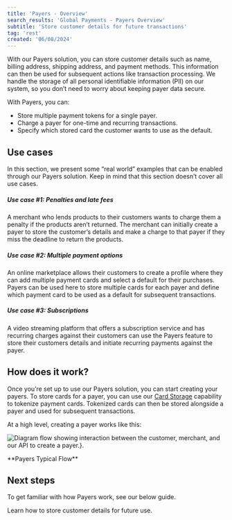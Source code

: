 ```yaml
---
title: 'Payers - Overview'
search_results: 'Global Payments - Payers Overview'
subtitle: 'Store customer details for future transactions'
tag: 'rest'
created: '06/08/2024'
---
```

With our Payers solution, you can store customer details such as name, billing address, shipping address, and payment methods. This information can then be used for subsequent actions like transaction processing. We handle the storage of all personal identifiable information (PII) on our system, so you don’t need to worry about keeping payer data secure. 

With Payers, you can:
* Store multiple payment tokens for a single payer.
* Charge a payer for one-time and recurring transactions.
* Specify which stored card the customer wants to use as the default.

## Use cases
In this section, we present some “real world” examples that can be enabled through our Payers solution. Keep in mind that this section doesn’t cover all use cases.

##### Use case #1: Penalties and late fees
A merchant who lends products to their customers wants to charge them a penalty if the products aren’t returned. The merchant can initially create a payer to store the customer’s details and make a charge to that payer if they miss the deadline to return the products.  

##### Use case #2: Multiple payment options
An online marketplace allows their customers to create a profile where they can add multiple payment cards and select a default for their purchases. Payers can be used here to store multiple cards for each payer and define which payment card to be used as a default for subsequent transactions. 

##### Use case #3: Subscriptions
A video streaming platform that offers a subscription service and has recurring charges against their customers can use the Payers feature to store their customers details and initiate recurring payments against the payer.

## How does it work?
Once you’re set up to use our Payers solution, you can start creating your payers. To store cards for a payer, you can use our [Card Storage](/docs/payments/tokenization/card-storage-guide) capability to tokenize payment cards. Tokenized cards can then be stored alongside a payer and used for subsequent transactions. 

At a high level, creating a payer works like this:

![Diagram flow showing interaction between the customer, merchant, and our API to create a payer.}.](/gh-assets/payers_flow.png)
 <p style={{textAlign: "center"}}>**Payers Typical Flow**</p>

## Next steps
To get familiar with how Payers work, see our below guide.

<CardsGroup type="with_icon">
 <Card type="with_icon" link="/docs/payments/tokenization/payers-guide" title="Payers Guide" icon="address-card">
        Learn how to store customer details for future use.
    </Card>
 </CardsGroup>
